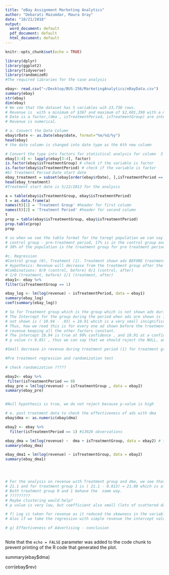 ```yaml
---
title: "eBay Assignment Marketing Analytics"
author: "Debarati Mazumdar, Maura Oray"
date: "10/21/2018"
output:
  word_document: default
  pdf_document: default
  html_document: default
---
```


```r
knitr::opts_chunk$set(echo = TRUE)

library(dplyr)
library(ggplot2)
library(tidyverse)
library(randomizeR)
#The required libraries for the case analysis 
```


```r
ebay<- read.csv("~/Desktop/BUS-256/MarketingAnalytics/eBayData.csv")
summary(ebay)
str(ebay)
dim(ebay)
# We see that the dataset has 5 variables wih 23,730 rows.
# Revenue is  with a minimum of $367 and maximum of $2,601,390 with a median of $53,919
# Date is a factor,(dma , isTreatmentPeriod, isTreatmentGroup) are integers,
# Revenue is numerical. 
```

```r
# a. Convert the Date Column 
ebay$rDate <- as.Date(ebay$date, format="%m/%d/%y") 
head(ebay)
# the date column is changed into date type as the 6th new column 
```

```r
# Convert the type into factors for statistical analysis for column  3 and 4 as for regression the categorical variables have to be factor variables.
ebay[3:4] <- lapply(ebay[3:4], factor)
is.factor(ebay$isTreatmentGroup) # check if the variable is factor
is.factor(ebay$isTreatmentPeriod) # check if the variable is factor
#b) Treatment Period Date start date 
ebay_treatment = subset(ebay[order(ebay$rDate), ],isTreatmentPeriod == "1") 
head(ebay_treatment)
#Treatment start date is 5/22/2012 for the analysis

```

```r
a = table(ebay$isTreatmentGroup, ebay$isTreatmentPeriod)
t = as.data.frame(a)
names(t)[1] = 'Treatment Group' #header for first column
names(t)[2] = 'Treatment Period' #header for second column
t
prop = table(ebay$isTreatmentGroup, ebay$isTreatmentPeriod)
prop.table(prop)
prop

# so when we see the table format for the taregt population we can say that, 14% of the population is in the
# control group - pre-treatment period, 17% is in the control group and treatment period 
# 30% of the population is the treatment group for pre treatment period and 37% population is in the treatment # group for the treatment period. Thus, we can see that there is a data disparity in the division of groups   # for this study
```

```r
#c. Regression
#Control group (0), Treatment (1). Treatment shown ads BEFORE treatment period and NOT after (0). Control group shown ads before and after.
# Hypothesis: Revenue will decrease from the treatment group after the treatment period ends. We hypothesize that removing ads will not lead to a decrease in revenue
#Combinations: 0/0 (control, before) 0/1 (control, after)
# 1/0 (treatment, before) 1/1 (treatment, after)
ebay1<- ebay %>%
filter(isTreatmentGroup == 1)

ebay_log <- lm(log(revenue) ~ isTreatmentPeriod, data = ebay1)
summary(ebay_log)
coef(summary(ebay_log))

# So for Treatment group which is the group which is not shown ads during the treatment period. 
# The Intercept for the group during the period when ads are shown is 10.94 and for the period when ads are
# not shown is ( 10.94 - .03) = 10.91 whcih is a very small insignificant difference.
# Thus, how we read this is for every one ad shown before the treatment period there is $10.94 increase in
# revenue keeping all the other factors constant.
# The intercept 10.94 is true at 99% confidence , and 10.91 at a confidence of 90%
# p value (< 0.05) , thus we can say that we should reject the NULL, and conclude that there is significant decrease in revenue once the ads are not shown to the group

#Small decrease in revenue during treatment period (1) for treatment group (1). While this seems insignificant, we do not know the whole customer base population, so if there are a lot of customers, this revenue loss can add up. Also, we do not know the full effect of time - that is to say how this revenue decrease will add up over time. 

```

```r
#Pre treatment regression and randomization test 

# check randomization ?????

ebay2<- ebay %>%
 filter(isTreatmentPeriod == 0)
ebay_pre = lm(log(revenue) ~ isTreatmentGroup , data = ebay2)
summary(ebay_pre)


#Null hypothesis is true, we do not reject because p-value is high
```

```r
# e. post treatment data to check the effectiveness of ads with dma
ebay$dma <- as.numeric(ebay$dma)

ebay2 <- ebay %>%
  filter(isTreatmentPeriod == 1) #13020 observations

ebay_dma = lm(log(revenue) ~  dma + isTreatmentGroup, data = ebay2) # to discuss 
summary(ebay_dma)

ebay_dma1 = lm(log(revenue) ~ isTreatmentGroup, data = ebay2)
summary(ebay_dma1)




# For the analysis on revenue with Treatment group and dma, we see that intercept for treatment group 0 is 
# 21.1 and for treatment group 1 is ( 21.1 - 0.013) = 21.08 which is almost the same. However there is no #significant difference when it come to studying the difference with log(dma). 
# Both treatment group 0 and 1 behave the  same way. 
# ?????????
# Maybe clustering would help? 
# p value is very low, but coefficient also small (lots of scattered data - from DMA?)

```

```r
# f) Log is taken for revenue as it reduced the skewness in the variables and the results. If we observe the min  is $367 and max value of revenue is $ 2601390. Thus we see a huge band and chances of data being skewed is likely. 
# Alos if we take the regression with simple revenue the intercept value is very large and the p value is very large. This tends the analysis to be incorrect.

# g) Effectiveness of Advertising - conclusion  



```

Note that the `echo = FALSE` parameter was added to the code chunk to prevent printing of the R code that generated the plot.

summary(ebay$dma)

corr(ebay$rev)